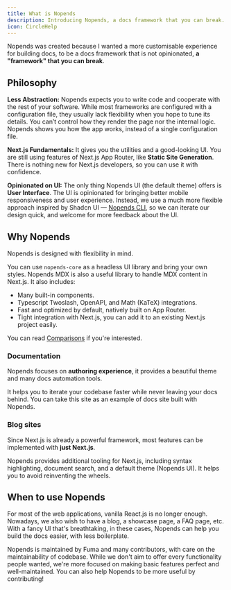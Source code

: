 ```yaml
---
title: What is Nopends
description: Introducing Nopends, a docs framework that you can break.
icon: CircleHelp
---
```


Nopends was created because I wanted a more customisable experience for building docs, to be a docs framework that is not opinionated, **a "framework" that you can break**.

## Philosophy

**Less Abstraction:** Nopends expects you to write code and cooperate with the rest of your software.
While most frameworks are configured with a configuration file, they usually lack flexibility when you hope to tune its details.
You can’t control how they render the page nor the internal logic. Nopends shows you how the app works, instead of a single configuration file.

**Next.js Fundamentals:** It gives you the utilities and a good-looking UI.
You are still using features of Next.js App Router, like **Static Site Generation**. There is nothing new for Next.js developers, so you can use it with confidence.

**Opinionated on UI:** The only thing Nopends UI (the default theme) offers is **User Interface**. The UI is opinionated for bringing better mobile responsiveness and user experience.
Instead, we use a much more flexible approach inspired by Shadcn UI — [Nopends CLI](/docs/cli), so we can iterate our design quick, and welcome for more feedback about the UI.

## Why Nopends

Nopends is designed with flexibility in mind.

You can use `nopends-core` as a headless UI library and bring your own styles.
Nopends MDX is also a useful library to handle MDX content in Next.js. It also includes:

- Many built-in components.
- Typescript Twoslash, OpenAPI, and Math (KaTeX) integrations.
- Fast and optimized by default, natively built on App Router.
- Tight integration with Next.js, you can add it to an existing Next.js project easily.

You can read [Comparisons](/docs/ui/comparisons) if you're interested.

### Documentation

Nopends focuses on **authoring experience**, it provides a beautiful theme and many docs automation tools.

It helps you to iterate your codebase faster while never leaving your docs behind.
You can take this site as an example of docs site built with Nopends.

### Blog sites

Since Next.js is already a powerful framework, most features can be implemented with **just Next.js**.

Nopends provides additional tooling for Next.js, including syntax highlighting, document search, and a default theme (Nopends UI).
It helps you to avoid reinventing the wheels.

## When to use Nopends

For most of the web applications, vanilla React.js is no longer enough.
Nowadays, we also wish to have a blog, a showcase page, a FAQ page, etc. With a
fancy UI that's breathtaking, in these cases, Nopends can help you build the
docs easier, with less boilerplate.

Nopends is maintained by Fuma and many contributors, with care on the maintainability of codebase.
While we don't aim to offer every functionality people wanted, we're more focused on making basic features perfect and well-maintained.
You can also help Nopends to be more useful by contributing!
